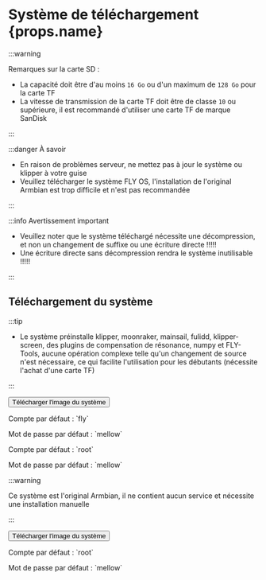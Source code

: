 # Système de téléchargement {props.name}

:::warning

Remarques sur la carte SD :

* La capacité doit être d'au moins `16 Go` ou d'un maximum de `128 Go` pour la carte TF
* La vitesse de transmission de la carte TF doit être de classe `10` ou supérieure, il est recommandé d'utiliser une carte TF de marque SanDisk

:::

:::danger À savoir

* En raison de problèmes serveur, ne mettez pas à jour le système ou klipper à votre guise
* Veuillez télécharger le système FLY OS, l'installation de l'original Armbian est trop difficile et n'est pas recommandée

:::

:::info Avertissement important

* Veuillez noter que le système téléchargé nécessite une décompression, et non un changement de suffixe ou une écriture directe !!!!!
* Une écriture directe sans décompression rendra le système inutilisable !!!!!

:::

## Téléchargement du système

<Tabs>
  <TabItem value="flyos" label="FLYOS (basé sur Armbian)" default>

:::tip

* Le système préinstalle klipper, moonraker, mainsail, fulidd, klipper-screen, des plugins de compensation de résonance, numpy et FLY-Tools, aucune opération complexe telle qu'un changement de source n'est nécessaire, ce qui facilite l'utilisation pour les débutants (nécessite l'achat d'une carte TF)

:::

<Button variant="contained" disableElevation href="https://cdn.mellow.klipper.cn/IMG/Beta/FlyOS_h3_3.3.4_fix_20241107.img.xz">Télécharger l'image du système</Button>

<Tabs>
<TabItem value="fly" label="Utilisateur normal" default>
<p>Compte par défaut : `fly`</p>
<p>Mot de passe par défaut : `mellow`</p>
  </TabItem>
  <TabItem value="root" label="Utilisateur root" default>
<p>Compte par défaut : `root`</p>
<p>Mot de passe par défaut : `mellow`</p>
  </TabItem>
</Tabs>
  </TabItem>
<TabItem value="armbian" label="Armbian original">

:::warning

Ce système est l'original Armbian, il ne contient aucun service et nécessite une installation manuelle

:::

<Button variant="contained" color="success" disableElevation href="https://cdn.mellow.klipper.cn/IMG/Build/Armbian_Flypilite2_bullseye_current_5.10.85.img.xz">Télécharger l'image du système</Button>

<p>Compte par défaut : `root`</p>
<p>Mot de passe par défaut : `mellow`</p>

  </TabItem>
</Tabs>
